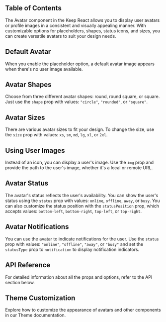 
## Table of Contents

The Avatar component in the Keep React allows you to display user avatars or profile images in a consistent and visually appealing manner. With customizable options for placeholders, shapes, status icons, and sizes, you can create versatile avatars to suit your design needs.

## Default Avatar

When you enable the placeholder option, a default avatar image appears when there's no user image available.

<CodePreview github="Avatar/Avatar.tsx" code={DefaultAvatarCode}>
  <DefaultAvatar />
</CodePreview>

## Avatar Shapes

Choose from three different avatar shapes: round, round square, or square. Just use the `shape` prop with values: `"circle"`, `"rounded"`, or `"square"`.

<CodePreview github="Avatar/Avatar.tsx" code={ShapeAvatarCode}>
  <ShapeAvatar />
</CodePreview>

## Avatar Sizes

There are various avatar sizes to fit your design. To change the size, use the `size` prop with values: `xs`, `sm`, `md`, `lg`, `xl`, or `2xl`.

<CodePreview github="Avatar/Avatar.tsx" code={SizesOfAvatarCode}>
  <SizesOfAvatar />
</CodePreview>

## Using User Images

Instead of an icon, you can display a user's image. Use the `img` prop and provide the path to the user's image, whether it's a local or remote URL.

<CodePreview github="Avatar/Avatar.tsx" code={ImageOfAvatarCode}>
  <ImageOfAvatar />
</CodePreview>

## Avatar Status

The avatar's status reflects the user's availability. You can show the user's status using the `status` prop with values: `online`, `offline`, `away`, or `busy`. You can also customize the status position with the `statusPosition` prop, which accepts values: `bottom-left`, `bottom-right`, `top-left`, or `top-right`.

<CodePreview github="Avatar/Avatar.tsx" code={StatusOfAvatarCode}>
  <StatusOfAvatar />
</CodePreview>

## Avatar Notifications

You can use the avatar to indicate notifications for the user. Use the `status` prop with values: `"online"`, `"offline"`, `"away"`, or `"busy"` and set the `statusType` prop to `notification` to display notification indicators.

<CodePreview github="Avatar/Avatar.tsx" code={NotificationOfAvatarCode}>
  <NotificationOfAvatar />
</CodePreview>

## API Reference

For detailed information about all the props and options, refer to the API section below.

<ComponentApi data={avatarApiData} />

## Theme Customization

Explore how to customize the appearance of avatars and other components in our Theme documentation.

<CssThemePreview code={useTheme().theme.avatar} />
